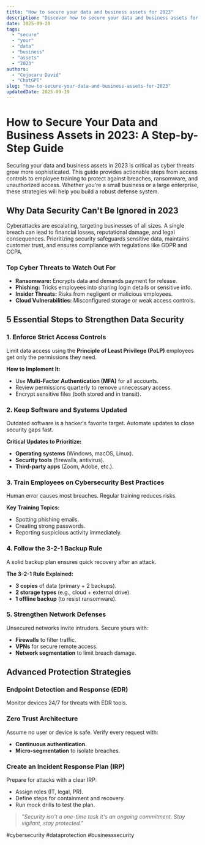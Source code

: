```yaml
---
title: "How to secure your data and business assets for 2023"
description: "Discover how to secure your data and business assets for 2023 with this in-depth guide, providing actionable insights and practical tips to boost your knowledge and results."
date: 2025-09-20
tags:
  - "secure"
  - "your"
  - "data"
  - "business"
  - "assets"
  - "2023"
authors:
  - "Cojocaru David"
  - "ChatGPT"
slug: "how-to-secure-your-data-and-business-assets-for-2023"
updatedDate: 2025-09-19
---
```


# How to Secure Your Data and Business Assets in 2023: A Step-by-Step Guide  

Securing your data and business assets in 2023 is critical as cyber threats grow more sophisticated. This guide provides actionable steps from access controls to employee training to protect against breaches, ransomware, and unauthorized access. Whether you're a small business or a large enterprise, these strategies will help you build a robust defense system.  

## Why Data Security Can't Be Ignored in 2023  

Cyberattacks are escalating, targeting businesses of all sizes. A single breach can lead to financial losses, reputational damage, and legal consequences. Prioritizing security safeguards sensitive data, maintains customer trust, and ensures compliance with regulations like GDPR and CCPA.  

### Top Cyber Threats to Watch Out For  

- **Ransomware:** Encrypts data and demands payment for release.  
- **Phishing:** Tricks employees into sharing login details or sensitive info.  
- **Insider Threats:** Risks from negligent or malicious employees.  
- **Cloud Vulnerabilities:** Misconfigured storage or weak access controls.  

## 5 Essential Steps to Strengthen Data Security  

### 1. Enforce Strict Access Controls  

Limit data access using the **Principle of Least Privilege (PoLP)** employees get only the permissions they need.  

**How to Implement It:**  
- Use **Multi-Factor Authentication (MFA)** for all accounts.  
- Review permissions quarterly to remove unnecessary access.  
- Encrypt sensitive files (both stored and in transit).  

### 2. Keep Software and Systems Updated  

Outdated software is a hacker's favorite target. Automate updates to close security gaps fast.  

**Critical Updates to Prioritize:**  
- **Operating systems** (Windows, macOS, Linux).  
- **Security tools** (firewalls, antivirus).  
- **Third-party apps** (Zoom, Adobe, etc.).  

### 3. Train Employees on Cybersecurity Best Practices  

Human error causes most breaches. Regular training reduces risks.  

**Key Training Topics:**  
- Spotting phishing emails.  
- Creating strong passwords.  
- Reporting suspicious activity immediately.  

### 4. Follow the 3-2-1 Backup Rule  

A solid backup plan ensures quick recovery after an attack.  

**The 3-2-1 Rule Explained:**  
- **3 copies** of data (primary + 2 backups).  
- **2 storage types** (e.g., cloud + external drive).  
- **1 offline backup** (to resist ransomware).  

### 5. Strengthen Network Defenses  

Unsecured networks invite intruders. Secure yours with:  
- **Firewalls** to filter traffic.  
- **VPNs** for secure remote access.  
- **Network segmentation** to limit breach damage.  

## Advanced Protection Strategies  

### Endpoint Detection and Response (EDR)  

Monitor devices 24/7 for threats with EDR tools.  

### Zero Trust Architecture  

Assume no user or device is safe. Verify every request with:  
- **Continuous authentication.**  
- **Micro-segmentation** to isolate breaches.  

### Create an Incident Response Plan (IRP)  

Prepare for attacks with a clear IRP:  
- Assign roles (IT, legal, PR).  
- Define steps for containment and recovery.  
- Run mock drills to test the plan.  

> _"Security isn't a one-time task it's an ongoing commitment. Stay vigilant, stay protected."_  

#cybersecurity #dataprotection #businesssecurity